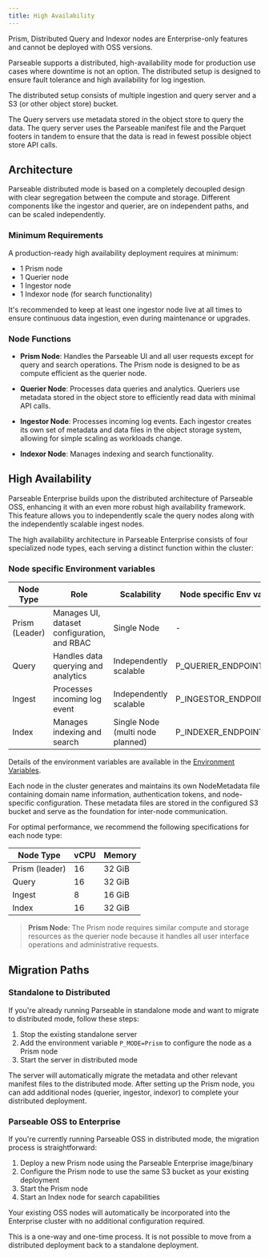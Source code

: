 ```yaml
---
title: High Availability
---
```


<Callout type="info">
  <EnterpriseBadge /> Prism, Distributed Query and Indexor nodes are Enterprise-only features and cannot be deployed with OSS versions.
</Callout>

Parseable supports a distributed, high-availability mode for production use cases where downtime is not an option. The distributed setup is designed to ensure fault tolerance and high availability for log ingestion.

The distributed setup consists of multiple ingestion and query server and a S3 (or other object store) bucket. 

The Query servers use metadata stored in the object store to query the data. The query server uses the Parseable manifest file and the Parquet footers in tandem to ensure that the data is read in fewest possible object store API calls.

## Architecture

Parseable distributed mode is based on a completely decoupled design with clear segregation between the compute and storage. Different components like the ingestor and querier, are on independent paths, and can be scaled independently.

### Minimum Requirements

A production-ready high availability deployment requires at minimum:
- 1 Prism node
- 1 Querier node
- 1 Ingestor node
- 1 Indexor node (for search functionality)

It's recommended to keep at least one ingestor node live at all times to ensure continuous data ingestion, even during maintenance or upgrades.

### Node Functions

- **Prism Node**: Handles the Parseable UI and all user requests except for query and search operations. The Prism node is designed to be as compute efficient as the querier node.

- **Querier Node**: Processes data queries and analytics. Queriers use metadata stored in the object store to efficiently read data with minimal API calls.

- **Ingestor Node**: Processes incoming log events. Each ingestor creates its own set of metadata and data files in the object storage system, allowing for simple scaling as workloads change.

- **Indexor Node**: Manages indexing and search functionality.

## High Availability

Parseable Enterprise builds upon the distributed architecture of Parseable OSS, enhancing it with an even more robust high availability framework. This feature allows you to independently scale the query nodes along with the independently scalable ingest nodes.

The high availability architecture in Parseable Enterprise consists of four specialized node types, each serving a distinct function within the cluster:

### Node specific Environment variables 

| Node Type | Role | Scalability | Node specific Env var |
| --- | --- | --- | --- |
| Prism (Leader) | Manages UI, dataset configuration, and RBAC | Single Node | - |
| Query | Handles data querying and analytics | Independently scalable | P_QUERIER_ENDPOINT |
| Ingest | Processes incoming log event | Independently scalable | P_INGESTOR_ENDPOINT |
| Index | Manages indexing and search | Single Node (multi node planned) | P_INDEXER_ENDPOINT |

Details of the environment variables are available in the [Environment Variables](/docs/env-variables).

Each node in the cluster generates and maintains its own NodeMetadata file containing domain name information, authentication tokens, and node-specific configuration. These metadata files are stored in the configured S3 bucket and serve as the foundation for inter-node communication.

For optimal performance, we recommend the following specifications for each node type:

| Node Type | vCPU | Memory |
| --- | --- | --- |
| Prism (leader) | 16 | 32 GiB |
| Query | 16 | 32 GiB |
| Ingest | 8 | 16 GiB |
| Index | 16 | 32 GiB |

> **Prism Node**: The Prism node requires similar compute and storage resources as the querier node because it handles all user interface operations and administrative requests. 

## Migration Paths

### Standalone to Distributed

If you're already running Parseable in standalone mode and want to migrate to distributed mode, follow these steps:

1. Stop the existing standalone server
2. Add the environment variable `P_MODE=Prism` to configure the node as a Prism node
3. Start the server in distributed mode

The server will automatically migrate the metadata and other relevant manifest files to the distributed mode. After setting up the Prism node, you can add additional nodes (querier, ingestor, indexor) to complete your distributed deployment.

### Parseable OSS to Enterprise

If you're currently running Parseable OSS in distributed mode, the migration process is straightforward:

1. Deploy a new Prism node using the Parseable Enterprise image/binary
2. Configure the Prism node to use the same S3 bucket as your existing deployment
3. Start the Prism node
4. Start an Index node for search capabilities

Your existing OSS nodes will automatically be incorporated into the Enterprise cluster with no additional configuration required.

<Callout type="info">
This is a one-way and one-time process. It is not possible to move from a distributed deployment back to a standalone deployment.
</Callout>
